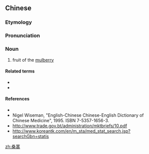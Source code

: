 ==Chinese==
{{zh-forms|alt=桑椹}}

===Etymology===
{{rfe|lang=zh}}

===Pronunciation===
{{zh-pron
|m=sāngshèn,sāngrèn,2nb=colloquial,er=y,2er=y
|c=song1 sam6
|mn=xm,zz:sng-sīm/qz:song-sǐm/tw:sng-sûi
|cat=n
}}

===Noun===
{{zh-noun}}

# fruit of the [[mulberry]] {{gloss|an [[herb]] used in [[traditional Chinese medicine]] to treat ''yin'' deficiency}}

====Related terms====
* {{zh-l|補益藥|TCM: tonics}}
* {{zh-l|藥材|TCM: medicinal materials}}

====References====
* {{pedialite|桑葚|lang=zh}}
* Nigel Wiseman, "English-Chinese Chinese-English Dictionary of Chinese Medicine", 1995. ISBN 7-5357-1656-3.
* http://www.trade.gov.bt/administration/mktbriefs/10.pdf
* http://www.koreantk.com/en/m_sta/med_stat_search.jsp?searchGbn=statis

[[zh:桑葚]]
